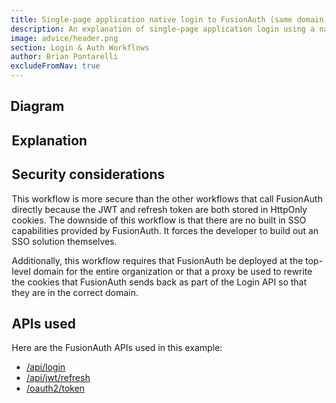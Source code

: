 ```yaml
---
title: Single-page application native login to FusionAuth (same domain) with JWTs and refresh tokens
description: An explanation of single-page application login using a native login form that submits directly to FusionAuth on the same domain with server-side sessions with refresh tokens in cookies
image: advice/header.png
section: Login & Auth Workflows
author: Brian Pontarelli
excludeFromNav: true
---
```


<Intro/>

## Diagram

<Legend/>

<Diagram/>

## Explanation

<OrderedList>
  <Step1/>
  <Step2/>
  <Step3/>
  <Step4/>
  <Step5/>
  <Step6/>
  <Step7/>
  <Step8/>
  <Step9/>
  <Step10/>
  <Step11/>
  <Step12/>
  <Step13/>
  <Step14/>
  <Step15/>
  <Step16/>
  <Step17/>
  <Step18/>
</OrderedList>

## Security considerations

This workflow is more secure than the other workflows that call FusionAuth directly because the JWT and refresh token are both stored in HttpOnly cookies. The downside of this workflow is that there are no built in SSO capabilities provided by FusionAuth. It forces the developer to build out an SSO solution themselves.

Additionally, this workflow requires that FusionAuth be deployed at the top-level domain for the entire organization or that a proxy be used to rewrite the cookies that FusionAuth sends back as part of the Login API so that they are in the correct domain.  

## APIs used

Here are the FusionAuth APIs used in this example:

* [/api/login](/docs/v1/tech/apis/login#authenticate-a-user)
* [/api/jwt/refresh](/docs/v1/tech/apis/jwt#refresh-a-jwt)
* [/oauth2/token](/docs/v1/tech/oauth/endpoints#refresh-token-grant-request)
